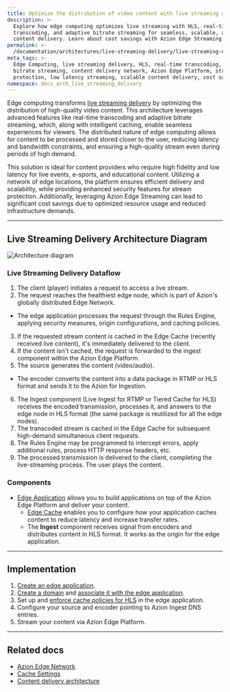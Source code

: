 ```yaml
---
title: Optimize the distribution of video content with live streaming delivery
description: >-
  Explore how edge computing optimizes live streaming with HLS, real-time
  transcoding, and adaptive bitrate streaming for seamless, scalable, and secure
  content delivery. Learn about cost savings with Azion Edge Streaming.
permalink: >-
  /documentation/architectures/live-streaming-delivery/live-streaming-delivery-with-hls/
meta_tags: >-
  Edge Computing, live streaming delivery, HLS, real-time transcoding, adaptive
  bitrate streaming, content delivery network, Azion Edge Platform, stream
  protection, low latency streaming, scalable content delivery, cost savings
namespace: docs_arch_live_streaming_delivery
---
```


Edge computing transforms [live streaming delivery](https://www.azion.com/en/solutions/live-streaming-delivery/) by optimizing the distribution of high-quality video content. This architecture leverages advanced features like real-time transcoding and adaptive bitrate streaming, which, along with intelligent caching, enable seamless experiences for viewers. The distributed nature of edge computing allows for content to be processed and stored closer to the user, reducing latency and bandwidth constraints, and ensuring a high-quality stream even during periods of high demand.

This solution is ideal for content providers who require high fidelity and low latency for live events, e-sports, and educational content. Utilizing a network of edge locations, the platform ensures efficient delivery and scalability, while providing enhanced security features for stream protection. Additionally, leveraging Azion Edge Streaming can lead to significant cost savings due to optimized resource usage and reduced infrastructure demands.

---

## Live Streaming Delivery Architecture Diagram

![Architecture diagram](/assets/docs/images/uploads/diagram-live-streaming-delivery.png)

### Live Streaming Delivery Dataflow

1. The client (player) initiates a request to access a live stream.
2. The request reaches the healthiest edge node, which is part of Azion's globally distributed Edge Network.
- The edge application processes the request through the Rules Engine, applying security measures, origin configurations, and caching policies.
3. If the requested stream content is cached in the Edge Cache (recently received live content), it's immediately delivered to the client.
4. If the content isn't cached, the request is forwarded to the ingest component within the Azion Edge Platform.
5. The source generates the content (video/audio).
- The encoder converts the content into a data package in RTMP or HLS format and sends it to the Azion for Ingestion.
6. The Ingest component (Live Ingest for RTMP or Tiered Cache for HLS) receives the encoded transmission, processes it, and answers to the edge node in HLS format (the same package is reutilized for all the edge nodes).
7. The transcoded stream is cached in the Edge Cache for subsequent high-demand simultaneous client requests.
8. The Rules Engine may be programmed to intercept errors, apply additional rules, process HTTP response headers, etc.
9. The processed transmission is delivered to the client, completing the live-streaming process. The user plays the content.

### Components

- [Edge Application](/en/documentation/products/build/edge-application/) allows you to build applications on top of the Azion Edge Platform and deliver your content.
  - [Edge Cache](/en/documentation/products/build/edge-application/edge-cache/) enables you to configure how your application caches content to reduce latency and increase transfer rates.
  - The **Ingest** component receives signal from encoders and distributes content in HLS format. It works as the origin for the edge application.

---

## Implementation

1. [Create an edge application](/en/documentation/products/guides/build/build-an-application/).
2. [Create a domain](https://www.azion.com/en/documentation/products/guides/configure-a-domain/#create-a-domain-with-azion) and [associate it with the edge application](/en/documentation/products/guides/configure-a-domain/#link-a-custom-domain-to-your-application).
3. Set up and [enforce cache policies for HLS](/en/documentation/products/guides/enforce-hls-cache/) in the edge application.
4.  Configure your source and encoder pointing to Azion Ingest DNS entries.
5.  Stream your content via Azion Edge Platform.

---

## Related docs

- [Azion Edge Network](https://www.azion.com/en/products/our-network/)
- [Cache Settings](/en/documentation/products/build/edge-application/cache-settings/)
- [Content delivery architecture](/en/documentation/architectures/edge-application/content-delivery/)
